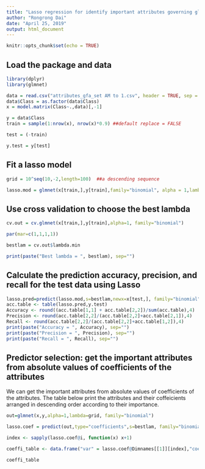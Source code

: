 ---
title: "Lasso regression for identify important attributes governing glass formation"
author: "Rongrong Dai"
date: "April 25, 2019"
output: html_document
---

```{r setup, include=FALSE}
knitr::opts_chunk$set(echo = TRUE)
```

## Load the package and data

```{r message = FALSE, warning=FALSE}
library(dplyr)
library(glmnet)

data = read.csv("attributes_gfa_set AM to 1.csv", header = TRUE, sep = ",")
data$Class = as.factor(data$Class)
x = model.matrix(Class~.,data)[,-1]

y = data$Class
train = sample(1:nrow(x), nrow(x)*0.9) ##default replace = FALSE

test = (-train)

y.test = y[test]

```

## Fit a lasso model

```{r}
grid = 10^seq(10,-2,length=100)  ##a descending sequence 

lasso.mod = glmnet(x[train,],y[train],family="binomial", alpha = 1,lambda = grid)

```

## Use cross validation to choose the best lambda
```{r}

cv.out = cv.glmnet(x[train,],y[train],alpha=1, family="binomial")

par(mar=c(1,1,1,1))

bestlam = cv.out$lambda.min

print(paste("Best lambda = ", bestlam), sep="")

```

## Calculate the prediction accuracy, precision, and recall for the test data using Lasso

```{r}
lasso.pred=predict(lasso.mod,s=bestlam,newx=x[test,], family="binomial", type="class")
acc.table <- table(lasso.pred,y.test)
Accuracy <- round((acc.table[1,1] + acc.table[2,2])/sum(acc.table),4)
Precision <- round(acc.table[2,2]/(acc.table[2,2]+acc.table[2,1]),4)
Recall <- round(acc.table[2,2]/(acc.table[2,2]+acc.table[1,2]),4)
print(paste("Accuracy = ", Accuracy), sep="")
print(paste("Precision = ", Precision), sep="")
print(paste("Recall = ", Recall), sep="")

```

## Predictor selection: get the important attributes from absolute values of coefficients of the attributes

We can get the important attributes from absolute values of coefficients of the attributes. The table below print the attributes and their coffeicients arranged in descending order according to their importance. 

```{r}
out=glmnet(x,y,alpha=1,lambda=grid, family="binomial")

lasso.coef = predict(out,type="coefficients",s=bestlam, family="binomial")

index <- sapply(lasso.coef@i, function(x) x+1)

coeffi_table <- data.frame("var" = lasso.coef@Dimnames[[1]][index],"coef" = lasso.coef@x) %>% filter(var != "(Intercept)") %>% arrange(desc(abs(coef)))

coeffi_table
```

